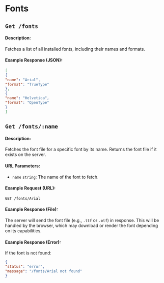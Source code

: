 # Fonts

## `Get /fonts`

#### Description:

Fetches a list of all installed fonts, including their names and formats.

#### Example Response (JSON):

```json
[
{
"name": "Arial",
"format": "TrueType"
},
{
"name": "Helvetica",
"format": "OpenType"
}
]

```

## `Get /fonts/:name`

#### Description:

Fetches the font file for a specific font by its name. Returns the font file if it exists on the server.

#### URL Parameters:

- `name` `string`: The name of the font to fetch.

#### Example Request (URL):

```
GET /fonts/Arial

```

#### Example Response (File):

The server will send the font file (e.g., `.ttf` or `.otf`) in response. This will be handled by the browser, which may
download or render the font depending on its capabilities.

#### Example Response (Error):

If the font is not found:

```json
{
"status": "error",
"message": "/fonts/Arial not found"
}

```
